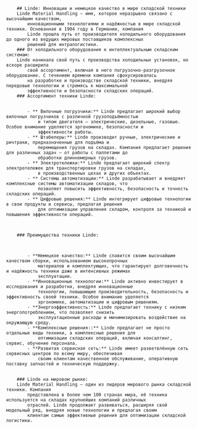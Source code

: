 

		## Linde: Инновации и немецкое качество в мире складской техники
		Linde Material Handling – имя, которое неразрывно связано с высочайшим качеством,
			инновационными технологиями и надёжностью в мире складской техники. Основанная в 1904 году в Германии, компания
			Linde прошла путь от производителя холодильного оборудования до одного из ведущих мировых поставщиков комплексных
			решений для интралогистики.
		### От холодильного оборудования к интеллектуальным складским системам:
		Linde начинала свой путь с производства холодильных установок, но вскоре расширила
			свой ассортимент, включая в него погрузочно-разгрузочное оборудование. С течением времени компания сфокусировалась
			на разработке и производстве складской техники, внедряя передовые технологии и стремясь к максимальной
			эффективности и безопасности складских операций.
		### Ассортимент техники Linde:


			- ** Вилочные погрузчики:** Linde предлагает широкий выбор вилочных погрузчиков с различной грузоподъёмностью
				и типом двигателя – электрические, дизельные, газовые. Особое внимание уделяется эргономике, безопасности и
				эффективности работы.
			- ** Штабелеры:** Linde производит ручные, электрические и ричтраки, предназначенные для подъёма и
				перемещения грузов на складах. Компания предлагает решения для различных задач – от работы с паллетами до
				обработки длинномерных грузов.
			- ** Электротележки:** Linde предлагает широкий спектр электротележек для транспортировки грузов на складах,
				в производственных цехах и других объектах.
			- ** Системы автоматизации:** Linde разрабатывает и внедряет комплексные системы автоматизации складов, что
				позволяет повысить эффективность, безопасность и точность складских операций.
			- ** Цифровые решения:** Linde интегрирует цифровые технологии в свои продукты и сервисы, предлагая решения
				для оптимизации управления складом, контроля за техникой и повышения эффективности операций.



		### Преимущества техники Linde:



			- **Немецкое качество:** Linde славится своим высочайшим качеством сборки, использованием высокопрочных
				материалов и комплектующих, что гарантирует долговечность и надёжность техники даже в интенсивных режимах
				эксплуатации.
			- **Инновационные технологии:** Linde активно инвестирует в исследования и разработки, внедряя инновационные
				технологии, повышающие производительность, безопасность и эффективность своей техники. Особое внимание уделяется
				эргономике, автоматизации и цифровым решениям.
			- **Энергоэффективность:** Linde предлагает технику с низким энергопотреблением, что позволяет снизить
				эксплуатационные расходы и минимизировать воздействие на окружающую среду.
			- **Комплексные решения::** Linde предлагает не просто отдельные виды техники, а комплексные решения для
				оптимизации складских операций, включая консалтинг, сервис, обучение персонала.
			- **Развитая сервисная сеть:** Linde имеет разветвлённую сеть сервисных центров по всему миру, обеспечивая
				своим клиентам качественное обслуживание, оперативную поставку запчастей и техническую поддержку.


		### Linde на мировом рынке:
		Linde Material Handling – один из лидеров мирового рынка складской техники. Компания
			представлена в более чем 100 странах мира, её техника используется на складах крупнейших компаний различных
			отраслей. Linde продолжает развиваться, расширяя свой модельный ряд, внедряя новые технологии и предлагая своим
			клиентам самые эффективные решения для оптимизации складской логистики.


